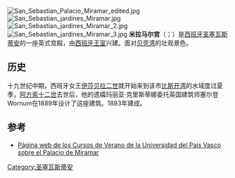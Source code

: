 {{coord|43.31456206075806|-1.9984817504882812|display=inline,title}}
[[File:San_Sebastian_Palacio_Miramar_edited.jpg|thumb]]
[[File:San_Sebastian_jardines_Miramar.jpg|thumb]]
[[File:San_Sebastian_jardines_Miramar_2.jpg|thumb]]
[[File:San_Sebastian_jardines_Miramar_3.jpg|thumb]]
'''米拉马尔宫'''（{{lang-es|'''Palacio de Miramar'''}}；{{lang-eu|Miramar jauregia}}）是[[西班牙|西班牙]][[圣塞瓦斯蒂安|圣塞瓦斯蒂安]]的一座英式宫殿，由[[西班牙王室|西班牙王室]]兴建。面对[[贝壳湾|贝壳湾]]的壮观景色。

==历史==
十九世纪中期，西班牙女王[[伊莎贝拉二世_(西班牙)|伊莎贝拉二世]]就开始来到该市[[比斯开湾|比斯开湾]]的水域度过夏季，[[阿方索十二世|阿方索十二世]]去世后，他的遗孀玛丽亚·克里斯蒂娜委托英国建筑师塞尔登Wornum在1889年设计了这座建筑。1893年建成。

== 参考 ==
* [http://www.sc.ehu.es/scrwwwsu/Miramar/Palacio.html Página web de los Cursos de Verano de la Universidad del País Vasco sobre el Palacio de Miramar]

[[Category:圣塞瓦斯蒂安|Category:圣塞瓦斯蒂安]]